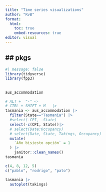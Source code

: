 ```yaml
---
title: "Time series visualizations"
author: "RvB"
format: 
  html:
    toc: true
    embed-resources: true
editor: visual
---
```


## pkgs
---

```r
#| message: false
library(tidyverse)
library(fpp3)
```

## 

```r
aus_accommodation
```

 

```r
# ALT +  "-" <-
# CTRL + SHIFT + M   |> 
tasmania <- aus_accommodation |> 
  filter(State=="Tasmania") |> 
  #select(-CPI, -State)
  select(-c(CPI, State))|> 
  # select(Date:Occupancy)
  # select(Date, State, Takings, Occupancy)
  mutate(
    `Año bisiesto opción` = 1
  ) |> 
    janitor::clean_names()
tasmania

c(4, 8, 12, 5)
c("pablo", "rodrigo", "pato")
```
```r
tasmania |> 
  autoplot(takings)
```


